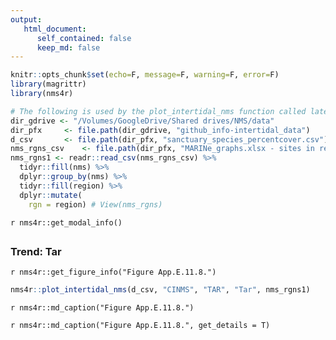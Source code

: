 ```yaml
---
output:
   html_document:
      self_contained: false
      keep_md: false
---
```


```r
knitr::opts_chunk$set(echo=F, message=F, warning=F, error=F)
library(magrittr)
library(nms4r)

# The following is used by the plot_intertidal_nms function called later
dir_gdrive <- "/Volumes/GoogleDrive/Shared drives/NMS/data"
dir_pfx     <- file.path(dir_gdrive, "github_info-intertidal_data")
d_csv       <- file.path(dir_pfx, "sanctuary_species_percentcover.csv")
nms_rgns_csv    <- file.path(dir_pfx, "MARINe_graphs.xlsx - sites in regions.csv")
nms_rgns1 <- readr::read_csv(nms_rgns_csv) %>% 
  tidyr::fill(nms) %>% 
  dplyr::group_by(nms) %>% 
  tidyr::fill(region) %>% 
  dplyr::mutate(
    rgn = region) # View(nms_rgns)
```

`r nms4r::get_modal_info()`

##  {.tabset} 

### Trend: Tar
`r nms4r::get_figure_info("Figure App.E.11.8.")`
```r
nms4r::plot_intertidal_nms(d_csv, "CINMS", "TAR", "Tar", nms_rgns1)
```
`r nms4r::md_caption("Figure App.E.11.8.")`

`r nms4r::md_caption("Figure App.E.11.8.", get_details = T)`

